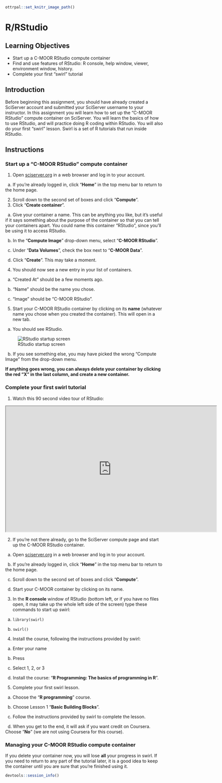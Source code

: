
```r
ottrpal::set_knitr_image_path()
```

# R/RStudio

## Learning Objectives
- Start up a C-MOOR RStudio compute container
- Find and use features of RStudio: R console, help window, viewer, environment window, history.
- Complete your first “swirl” tutorial

## Introduction

Before beginning this assignment, you should have already created a SciServer account and submitted your SciServer username to your instructor. In this assignment you will learn how to set up the “C-MOOR RStudio” compute container on SciServer. You will learn the basics of how to use RStudio, and will practice doing R coding within RStudio. You will also do your first “swirl” lesson. Swirl is a set of R tutorials that run inside RStudio.

## Instructions

### Start up a "C-MOOR RStudio" compute container

1. Open [sciserver.org](https://sciserver.org) in a web browser and log in to your account.

&nbsp; a. If you’re already logged in, click “**Home**” in the top menu bar to return to the home page.

2. Scroll down to the second set of boxes and click “**Compute**”.
3. Click "**Create container**".
  
&nbsp; a. Give your container a name. This can be anything you like, but it’s useful if it says something about the purpose of the container so that you can tell 
your containers apart. You could name this container “RStudio”, since you’ll be using it to access RStudio.
  
&nbsp; b. In the “**Compute Image**” drop-down menu, select “**C-MOOR RStudio**”.
  
&nbsp; c. Under “**Data Volumes**”, check the box next to “**C-MOOR Data**”.
 
&nbsp; d. Click “**Create**”. This may take a moment.

4. You should now see a new entry in your list of containers.
 
&nbsp; a. “Created At” should be a few moments ago.

&nbsp; b. “Name” should be the name you chose.

&nbsp; c. “Image” should be “C-MOOR RStudio".

5. Start your C-MOOR RStudio container by clicking on its **name** (whatever name you chose when you created the container). This will open in a new tab. 
  
&nbsp; a. You should see RStudio.

![RStudio startup screen](/resources/images/RStudio.png)

&nbsp; b. If you see something else, you may have picked the wrong “Compute Image” from the drop-down menu.

**If anything goes wrong, you can always delete your container by clicking the red “X” in the last column, and create a new container.**

### Complete your first swirl tutorial

1. Watch this 90 second video tour of RStudio:

<iframe src="https://www.youtube.com/watch?v=n3uue28FD0w" width="672" height="400px"></iframe>

2. If you’re not there already, go to the SciServer compute page and start up the C-MOOR RStudio container.
  
&nbsp; a. Open [sciserver.org](https://sciserver.org) in a web browser and log in to your account.
 
&nbsp; b. If you’re already logged in, click “**Home**” in the top menu bar to return to the home page.
 
&nbsp; c. Scroll down to the second set of boxes and click “**Compute**”.
 
&nbsp; d. Start your C-MOOR container by clicking on its name.

3. In the **R console** window of RStudio (bottom left, or if you have no files open, it may take up the whole left side of the screen) type these commands to start up swirl:
  
&nbsp; a. ```library(swirl)```
 
&nbsp; b. ```swirl()```

4. Install the course, following the instructions provided by swirl:
 
&nbsp; a. Enter your name

&nbsp; b. Press <ENTER>

&nbsp; c. Select 1, 2, or 3

&nbsp; d. Install the course: "**R Programming: The basics of programming in R**".

5. Complete your first swirl lesson.
  
&nbsp; a. Choose the "**R programming**" course.

&nbsp; b. Choose Lesson 1 "**Basic Building Blocks**".

&nbsp; c. Follow the instructions provided by swirl to complete the lesson.

&nbsp; d. When you get to the end, it will ask if you want credit on Coursera. Choose “**No**” (we are not using Coursera for this course).

### Managing your C-MOOR RStudio compute container

If you delete your container now, you will lose **all** your progress in swirl. If you need to return to any part of the tutorial later, it is a good idea to keep the container until you are sure that you’re finished using it.

```r
devtools::session_info()
```
